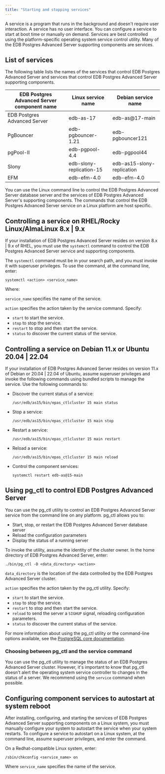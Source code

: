 ```yaml
---
title: "Starting and stopping services"
---
```


A service is a program that runs in the background and doesn't require user interaction. A service has no user interface. You can configure a service to start at boot time or manually on demand. Services are best controlled using the platform-specific operating system service control utility. Many of the EDB Postgres Advanced Server supporting components are services.

## List of services

The following table lists the names of the services that control EDB Postgres Advanced Server and services that control EDB Postgres Advanced Server supporting components.

| EDB Postgres Advanced Server component name | Linux service name       | Debian service name        |
|---------------------------------------------|--------------------------|----------------------------|
| EDB Postgres Advanced Server                | edb-as-17                | edb-as@17-main             |
| PgBouncer                                   | edb-pgbouncer-1.21       | edb-pgbouncer121           |
| pgPool-II                                   | edb-pgpool-4.4           | edb-pgpool44               |
| Slony                                       | edb-slony-replication-15 | edb-as15-slony-replication |
| EFM                                         | edb-efm-4.0              | edb-efm-4.0                |

You can use the Linux command line to control the EDB Postgres Advanced Server database server and the services of EDB Postgres Advanced Server's supporting components. The commands that control the EDB Postgres Advanced Server service on a Linux platform are host specific.

## Controlling a service on RHEL/Rocky Linux/AlmaLinux 8.x | 9.x

If your installation of EDB Postgres Advanced Server resides on version 8.x | 9.x of RHEL, you must use the `systemctl` command to control the EDB Postgres Advanced Server service and supporting components.

The `systemctl` command must be in your search path, and you must invoke it with superuser privileges. To use the command, at the command line, enter:

```text
systemctl <action> <service_name>
```

Where:

`service_name` specifies the name of the service.

`action` specifies the action taken by the service command. Specify:

-   `start` to start the service.
-   `stop` to stop the service.
-   `restart` to stop and then start the service.
-   `status` to discover the current status of the service.

## Controlling a service on Debian 11.x or Ubuntu 20.04 | 22.04

If your installation of EDB Postgres Advanced Server resides on version 11.x of Debian or 20.04 | 22.04 of Ubuntu, assume superuser privileges and invoke the following commands using bundled scripts to manage the service. Use the following commands to:

-   Discover the current status of a service:

    ```text
    /usr/edb/as15/bin/epas_ctlcluster 15 main status
    ```

-   Stop a service:

    ```text
    /usr/edb/as15/bin/epas_ctlcluster 15 main stop
    ```

-   Restart a service:

    ```text
    /usr/edb/as15/bin/epas_ctlcluster 15 main restart
    ```

-   Reload a service:

    ```text
    /usr/edb/as15/bin/epas_ctlcluster 15 main reload
    ```

-   Control the component services:

    ```text
    systemctl restart edb-as@15-main
    ```

## Using pg_ctl to control EDB Postgres Advanced Server

You can use the pg_ctl utility to control an EDB Postgres Advanced Server service from the command line on any platform. pg_ctl allows you to:

-  Start, stop, or restart the EDB Postgres Advanced Server database server
-  Reload the configuration parameters
-  Display the status of a running server 

To invoke the utility, assume the identity of the cluster owner. In the home directory of EDB Postgres Advanced Server, enter:

```text
./bin/pg_ctl -D <data_directory> <action>
```

`data_directory` is the location of the data controlled by the EDB Postgres Advanced Server cluster.

`action` specifies the action taken by the pg_ctl utility. Specify:

-   `start` to start the service.
-   `stop` to stop the service.
-   `restart` to stop and then start the service.
-   `reload` to send the server a `SIGHUP` signal, reloading configuration parameters.
-   `status` to discover the current status of the service.

For more information about using the pg_ctl utility or the command-line options available, see the [PostgreSQL core documentation](https://www.postgresql.org/docs/current/static/app-pg-ctl.html).

### Choosing between pg_ctl and the service command

You can use the pg_ctl utility to manage the status of an EDB Postgres Advanced Server cluster. However, it's important to know that pg_ctl doesn't alert the operating system service controller to changes in the status of a server. We recommend using the `service` command when possible.

## Configuring component services to autostart at system reboot

After installing, configuring, and starting the services of EDB Postgres Advanced Server supporting components on a Linux system, you must manually configure your system to autostart the service when your system restarts. To configure a service to autostart on a Linux system, at the command line, assume superuser privileges, and enter the command.

On a Redhat-compatible Linux system, enter:

```text
/sbin/chkconfig <service_name> on
```

Where `service_name` specifies the name of the service.
